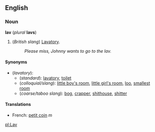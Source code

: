 ==English==
===Noun===
'''lav''' (''plural'' '''lavs''')

#(''British slang'') [[Lavatory]].
#:''Please miss, Johnny wants to go to the lav.''

====Synonyms====
*(''lavatory''):
**(''standard''): [[lavatory]], [[toilet]]
**(''colloquial/slang''): [[little boy's room]], [[little girl's room]], [[loo]], [[smallest room]]
**(''coarse/taboo slang''): [[bog]], [[crapper]], [[shithouse]], [[shitter]]

====Translations====
*French: [[petit coin]] ''m''

[[pl:Lav]]